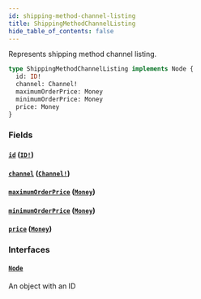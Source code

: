 ```yaml
---
id: shipping-method-channel-listing
title: ShippingMethodChannelListing
hide_table_of_contents: false
---
```


Represents shipping method channel listing.

```graphql
type ShippingMethodChannelListing implements Node {
  id: ID!
  channel: Channel!
  maximumOrderPrice: Money
  minimumOrderPrice: Money
  price: Money
}
```

### Fields

#### [`id`](#) ([`ID!`](../../../developer/api-reference/scalars/id))

#### [`channel`](#) ([`Channel!`](../../../developer/api-reference/objects/channel))

#### [`maximumOrderPrice`](#) ([`Money`](../../../developer/api-reference/objects/money))

#### [`minimumOrderPrice`](#) ([`Money`](../../../developer/api-reference/objects/money))

#### [`price`](#) ([`Money`](../../../developer/api-reference/objects/money))

### Interfaces

#### [`Node`](../../../developer/api-reference/interfaces/node)

An object with an ID
